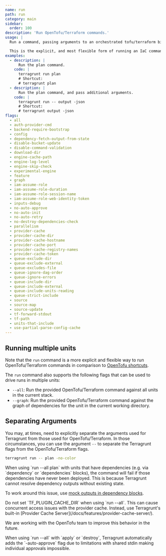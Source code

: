 ```yaml
---
name: run
path: run
category: main
sidebar:
  order: 100
description: 'Run OpenTofu/Terraform commands.'
usage: |
  Run a command, passing arguments to an orchestrated tofu/terraform binary.

  This is the explicit, and most flexible form of running an IaC command with Terragrunt. Shortcuts can be found in "terragrunt --help" for common use-cases.
examples:
  - description: |
      Run the plan command.
    code: |
      terragrunt run plan
      # Shortcut:
      # terragrunt plan
  - description: |
      Run the plan command, and pass additional arguments.
    code: |
      terragrunt run -- output -json
      # Shortcut:
      # terragrunt output -json
flags:
  - all
  - auth-provider-cmd
  - backend-require-bootstrap
  - config
  - dependency-fetch-output-from-state
  - disable-bucket-update
  - disable-command-validation
  - download-dir
  - engine-cache-path
  - engine-log-level
  - engine-skip-check
  - experimental-engine
  - feature
  - graph
  - iam-assume-role
  - iam-assume-role-duration
  - iam-assume-role-session-name
  - iam-assume-role-web-identity-token
  - inputs-debug
  - no-auto-approve
  - no-auto-init
  - no-auto-retry
  - no-destroy-dependencies-check
  - parallelism
  - provider-cache
  - provider-cache-dir
  - provider-cache-hostname
  - provider-cache-port
  - provider-cache-registry-names
  - provider-cache-token
  - queue-exclude-dir
  - queue-exclude-external
  - queue-excludes-file
  - queue-ignore-dag-order
  - queue-ignore-errors
  - queue-include-dir
  - queue-include-external
  - queue-include-units-reading
  - queue-strict-include
  - source
  - source-map
  - source-update
  - tf-forward-stdout
  - tf-path
  - units-that-include
  - use-partial-parse-config-cache
---
```



## Running multiple units

Note that the `run` command is a more explicit and flexible way to run OpenTofu/Terraform commands in comparison to [OpenTofu shortcuts](/docs/reference/cli/commands/opentofu-shortcuts).

The `run` command also supports the following flags that can be used to drive runs in multiple units:

- `--all`: Run the provided OpenTofu/Terraform command against all units in the current stack.
- `--graph`: Run the provided OpenTofu/Terraform command against the graph of dependencies for the unit in the current working directory.

## Separating Arguments

You may, at times, need to explicitly separate the arguments used for Terragrunt from those used for OpenTofu/Terraform. In those circumstances, you can use the argument `--` to separate the Terragrunt flags from the OpenTofu/Terraform flags.

```bash
terragrunt run -- plan -no-color
```

<Aside type="caution">
When using `run --all plan` with units that have dependencies (e.g. via `dependency` or `dependencies` blocks), the command will fail if those dependencies have never been deployed. This is because Terragrunt cannot resolve dependency outputs without existing state.

To work around this issue, use [mock outputs in dependency blocks](/docs/reference/hcl/blocks/#dependency).
</Aside>

<Aside type="caution">
Do not set `TF_PLUGIN_CACHE_DIR` when using `run --all`. This can cause concurrent access issues with the provider cache. Instead, use Terragrunt's built-in [Provider Cache Server](/docs/features/provider-cache-server/).

We are working with the OpenTofu team to improve this behavior in the future.
</Aside>

<Aside type="caution">
When using `run --all` with `apply` or `destroy`, Terragrunt automatically adds the `-auto-approve` flag due to limitations with shared stdin making individual approvals impossible.
</Aside>
